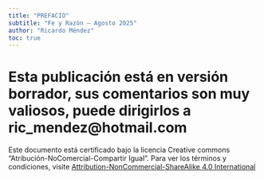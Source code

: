 ```yaml
---
title: "PREFACIO"
subtitle: "Fe y Razón — Agosto 2025"
author: "Ricardo Méndez"
toc: true
---
```

# Esta publicación está en versión borrador, sus comentarios son muy valiosos, puede dirigirlos a ric_mendez@hotmail.com {.unnumbered}

Este documento está certificado bajo la licencia Creative commons “Atribución-NoComercial-Compartir Igual”. Para ver los términos y condiciones, visite [Attribution-NonCommercial-ShareAlike 4.0 International](https://creativecommons.org/licenses/by-nc-sa/4.0/deed.en) 